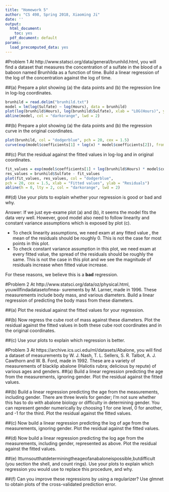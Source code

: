 ```yaml
---
title: "Homework 5"
author: "CS 498, Spring 2018, Xiaoming Ji"
date: ''
output:
  html_document:
    toc: yes
  pdf_document: default
params:
  load_precomputed_data: yes
---
```



#Problem 1
At http://www.statsci.org/data/general/brunhild.html, you will find a dataset that measures the concentration of a sulfate in the blood of a baboon named Brunhilda as a function of time. Build a linear regression of the log of the concentration against the log of time.

##(a) 
Prepare a plot showing (a) the data points and (b) the regression line in log-log coordinates.

```r
brunhild = read.delim("brunhild.txt")
model = lm(log(Sulfate) ~ log(Hours), data = brunhild)
plot(log(brunhild$Hours), log(brunhild$Sulfate), xlab = "LOG(Hours)", ylab = "LOG()", col = "dodgerblue", pch = 20, cex = 1.5)
abline(model, col = "darkorange", lwd = 2)
```

##(b) 
Prepare a plot showing (a) the data points and (b) the regression curve in the original coordinates.
```r
plot(brunhild, col = "dodgerblue", pch = 20, cex = 1.5)
curve(exp(model$coefficients[1] + log(x) * model$coefficients[2]), from = min(brunhild$Hours), to = max(brunhild$Hours), add = TRUE, col = "darkorange", lwd = 2)
```

##(c) 
Plot the residual against the fitted values in log-log and in original coordinates.
```r
fit_values = exp(model$coefficients[1] + log(brunhild$Hours) * model$coefficients[2])
res_values = brunhild$Sulfate - fit_values
plot(fit_values, res_values, col = "dodgerblue",
pch = 20, cex = 1.5, xlab = "Fitted values", ylab = "Residuals")
abline(h = 0, lty = 2, col = "darkorange", lwd = 2)
```

##(d) 
Use your plots to explain whether your regression is good or bad and why.

Answer: If we just eye-exame  plot (a) and (b), it seems the model fits the data very well. However, good model also need to follow linearity and constant variance assumptions which is exposed by plot (c). 

- To check linearity assumptions, we need exam at any fitted value , the mean of the residuals should be roughly 0. This is not the case for most points in this plot.
- To check constant variance assumption in this plot, we need exam at every fitted value, the spread of the residuals should be roughly the same. This is not the case in this plot and we see the magnitude of residuals increase when fitted value increase. 

For these reasons, we believe this is a **bad** regression.

#Problem 2
At http://www.statsci.org/data/oz/physical.html, youwillfindadatasetofmea- surements by M. Larner, made in 1996. These measurements include body mass, and various diameters. Build a linear regression of predicting the body mass from these diameters.

##(a) 
Plot the residual against the fitted values for your regression.

##(b) 
Now regress the cube root of mass against these diameters. Plot the residual against the fitted values in both these cube root coordinates and in the original coordinates.

##(c) 
Use your plots to explain which regression is better.

#Problem 3
At https://archive.ics.uci.edu/ml/datasets/Abalone, you will find a dataset of measurements by W. J. Nash, T. L. Sellers, S. R. Talbot, A. J. Cawthorn and W. B. Ford, made in 1992. These are a variety of measurements of blacklip abalone (Haliotis rubra; delicious by repute) of various ages and genders.
##(a) 
Build a linear regression predicting the age from the measurements, ignoring gender. Plot the residual against the fitted values.

##(b) 
Build a linear regression predicting the age from the measurements, including gender. There are three levels for gender; I’m not sure whether this has to do with abalone biology or difficulty in determining gender. You can represent gender numerically by choosing 1 for one level, 0 for another, and -1 for the third. Plot the residual against the fitted values.

##(c) 
Now build a linear regression predicting the log of age from the measurements, ignoring gender. Plot the residual against the fitted values.

##(d) 
Now build a linear regression predicting the log age from the measurements, including gender, represented as above. Plot the residual against the fitted values.

##(e) 
Itturnsoutthatdeterminingtheageofanabaloneispossible,butdifficult (you section the shell, and count rings). Use your plots to explain which regression you would use to replace this procedure, and why.

##(f) 
Can you improve these regressions by using a regularizer? Use glmnet to obtain plots of the cross-validated prediction error.
